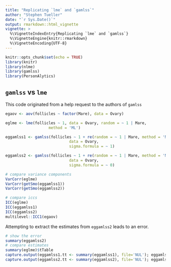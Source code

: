 ```yaml
---
title: "Replicating `lme` and `gamlss`"
author: "Stephen Tueller"
date: "`r Sys.Date()`"
output: rmarkdown::html_vignette
vignette: >
  %\VignetteIndexEntry{Replicating `lme` and `gamlss`}
  %\VignetteEngine{knitr::rmarkdown}
  %\VignetteEncoding{UTF-8}
---
```


```r
knitr::opts_chunk$set(echo = TRUE)
library(knitr)
library(nlme)
library(gamlss)
library(PersonAlytics)
```

## `gamlss` vs `lme`

This code originated from a help request to the authors of `gamlss`

```r
egaov <- aov(follicles ~ factor(Mare), data = Ovary)

eglme <- lme(follicles ~ 1, data = Ovary, random = ~ 1 | Mare,
                   method = 'ML')

eggamlss1 <- gamlss(follicles ~ 1 + re(random = ~ 1 | Mare, method = 'ML'),
                            data = Ovary,
                            sigma.formula = ~ 1)

eggamlss2 <- gamlss(follicles ~ 1 + re(random = ~ 1 | Mare, method = 'ML'),
                            data = Ovary,
                            sigma.formula = ~ 0)

# compare variance components
VarCorr(eglme)
VarCorr(getSmo(eggamlss1))
VarCorr(getSmo(eggamlss2))

# compare iccs
ICC(eglme)
ICC(eggamlss1)
ICC(eggamlss2)
multilevel::ICC1(egaov)
```

Attempting to extract the estimates from `eggamlss2` leads to an error.

```r
# show the error
summary(eggamlss2)
# compare estimates
summary(eglme)$tTable
capture.output(eggamlss1.tt <- summary(eggamlss1), file='NUL'); eggamlss1.tt
capture.output(eggamlss2.tt <- summary(eggamlss2), file='NUL'); eggamlss2.tt
```

